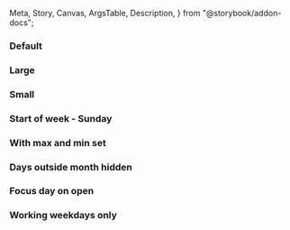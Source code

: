   Meta,
  Story,
  Canvas,
  ArgsTable,
  Description,
} from "@storybook/addon-docs";


<Meta
  title="React Components/Date picker"
  component={IcDatePicker}
/>

<Description markdown={readme} />

### Default

<Canvas>
  <Story name="Default">
    <IcDatePicker />
  </Story>
</Canvas>

### Large

<Canvas>
  <Story name="Large">
    <IcDatePicker size="large" />
  </Story>
</Canvas>

### Small

<Canvas>
  <Story name="Small">
    <IcDatePicker size="small" />
  </Story>
</Canvas>

### Start of week - Sunday

<Canvas>
  <Story name="Start of week - Sunday">
    <IcDatePicker startOfWeek="0" />
  </Story>
</Canvas>

### With max and min set

<Canvas>
  <Story name="With max and min set">
    <IcDatePicker min="2023-08-28" max="2023-09-28" />
  </Story>
</Canvas>

### Days outside month hidden

<Canvas>
  <Story name="Days outside month hidden">
    <IcDatePicker showDaysOutsideMonth="false" />
  </Story>
</Canvas>

### Focus day on open

<Canvas>
  <Story name="Focus day on open">
    <IcDatePicker focusDayOnOpen />
  </Story>
</Canvas>

### Working weekdays only

<Canvas>
  <Story name="Working weekdays only">
    <IcDatePicker disabledDays={disabledWeekends} />
  </Story>
</Canvas>

  